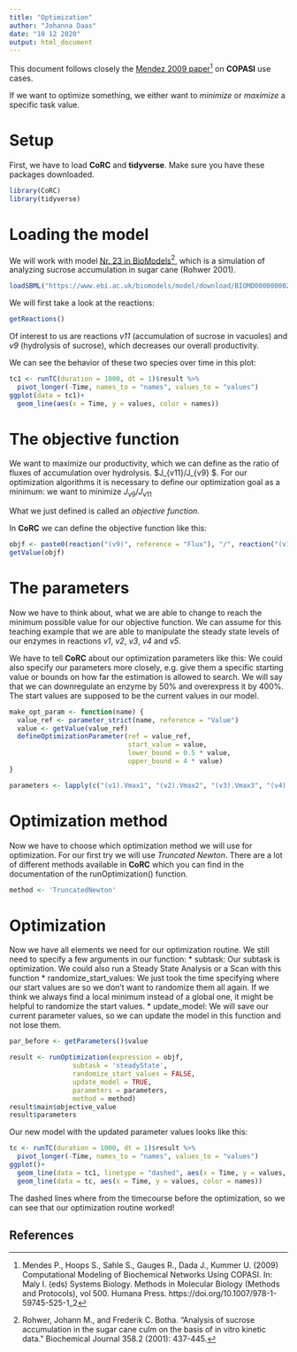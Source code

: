 ---
title: "Optimization"
author: "Johanna Daas"
date: "10 12 2020"
output: html_document
---

This document follows closely the [Mendez 2009 paper](https://doi.org/10.1007/978-1-59745-525-1_2)[^1] on **COPASI** use cases.

If we want to optimize something, we either want to *minimize* or *maximize* a specific task value.

# Setup
First, we have to load **CoRC** and **tidyverse**. Make sure you have these packages downloaded.

```{r}
library(CoRC)
library(tidyverse)
```

# Loading the model
We will work with model [Nr. 23 in BioModels](https://www.ebi.ac.uk/biomodels/BIOMD0000000023)[^2], which is a simulation of analyzing sucrose accumulation in sugar cane (Rohwer 2001). 

```{r}
loadSBML("https://www.ebi.ac.uk/biomodels/model/download/BIOMD0000000023?filename=BIOMD0000000023_url.xml")
```
We will first take a look at the reactions:
```{r}
getReactions()
```
Of interest to us are reactions *v11* (accumulation of sucrose in vacuoles) and *v9* (hydrolysis of sucrose), which decreases our overall productivity.

We can see the behavior of these two species over time in this plot:
```{r, echo = FALSE}
tc1 <- runTC(duration = 1000, dt = 1)$result %>% 
  pivot_longer(-Time, names_to = "names", values_to = "values")
ggplot(data = tc1)+
  geom_line(aes(x = Time, y = values, color = names))

```

# The objective function

We want to maximize our productivity, which we can define as the ratio of fluxes of accumulation over hydrolysis.  $J_{v11}/J_{v9} $. For our optimization algorithms it is necessary to define our optimization goal as a minimum: we want to minimize $J_{v9}/J_{v11}$

What we just defined is called an *objective function*.

In **CoRC** we can define the objective function like this:
```{r}
objf <- paste0(reaction("(v9)", reference = "Flux"), "/", reaction("(v11)", reference = "Flux"))
getValue(objf)
```

# The parameters

Now we have to think about, what we are able to change to reach the minimum possible value for our objective function. We can assume for this teaching example that we are able to manipulate the steady state levels of our enzymes in reactions *v1*, *v2*, *v3*, *v4* and *v5*. 

We have to tell **CoRC** about our optimization parameters like this:
We could also specify our parameters more closely, e.g. give them a specific starting value or bounds on how far the estimation is allowed to search. We will say that we can downregulate an enzyme by 50% and overexpress it by 400%. The start values are supposed to be the current values in our model.
```{r}
make_opt_param <- function(name) {
  value_ref <- parameter_strict(name, reference = "Value")
  value <- getValue(value_ref)
  defineOptimizationParameter(ref = value_ref,
                              start_value = value,
                              lower_bound = 0.5 * value,
                              upper_bound = 4 * value)
}

parameters <- lapply(c("(v1).Vmax1", "(v2).Vmax2", "(v3).Vmax3", "(v4).Vmax4", "(v5).Vmax5"), make_opt_param)
```

# Optimization method
Now we have to choose which optimization method we will use for optimization. For our first try we will use *Truncated Newton*. There are a lot of different methods available in **CoRC** which you can find in the documentation of the runOptimization() function. 
```{r}
method <- 'TruncatedNewton'
```

# Optimization
Now we have all elements we need for our optimization routine. We still need to specify a few arguments in our function:
* subtask: Our subtask is optimization. We could also run a Steady State Analysis or a Scan with this function
* randomize_start_values: We just took the time specifying where our start values are so we don't want to randomize them all again. If we think we always find a local minimum instead of a global one, it might be helpful to randomize the start values.
* update_model: We will save our current parameter values, so we can update the model in this function and not lose them.

```{r}
par_before <- getParameters()$value

result <- runOptimization(expression = objf,
                subtask = 'steadyState',
                randomize_start_values = FALSE,
                update_model = TRUE,
                parameters = parameters,
                method = method)
result$main$objective_value
result$parameters
```
Our new model with the updated parameter values looks like this:
```{r, echo = FALSE}
tc <- runTC(duration = 1000, dt = 1)$result %>% 
  pivot_longer(-Time, names_to = "names", values_to = "values")
ggplot()+
  geom_line(data = tc1, linetype = "dashed", aes(x = Time, y = values, color = names))+
  geom_line(data = tc, aes(x = Time, y = values, color = names))
```
The dashed lines where from the timecourse before the optimization, so we can see that our optimization routine worked!

## References
[^1]:  Mendes P., Hoops S., Sahle S., Gauges R., Dada J., Kummer U. (2009) Computational Modeling of Biochemical Networks Using COPASI. In: Maly I. (eds) Systems Biology. Methods in Molecular Biology (Methods and Protocols), vol 500. Humana Press. https://doi.org/10.1007/978-1-59745-525-1_2
[^2]: Rohwer, Johann M., and Frederik C. Botha. "Analysis of sucrose accumulation in the sugar cane culm on the basis of in vitro kinetic data." Biochemical Journal 358.2 (2001): 437-445.